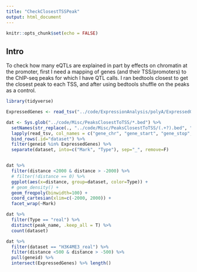 ```yaml
---
title: "CheckClosestTSSPeak"
output: html_document
---
```


```r
knitr::opts_chunk$set(echo = FALSE)
```

## Intro

To check how many eQTLs are explained in part by effects on chromatin at the promoter, first I need a mapping of genes (and their TSS/promoters) to the ChIP-seq peaks for which I have QTL calls. I ran bedtools closest to get the closest peak to each TSS, and after using bedtools shuffle on the peaks as a control.

```r
library(tidyverse)

ExpressedGenes <- read_tsv("../code/ExpressionAnalysis/polyA/ExpressedGeneList.txt", col_names = c("chr","start", "stop", "gene", "score", "strand")) %>% pull("gene")

dat <- Sys.glob("../code/Misc/PeaksClosestToTSS/*.bed") %>%
  setNames(str_replace(., "../code/Misc/PeaksClosestToTSS/(.+?).bed", "\\1")) %>%
  lapply(read_tsv, col_names = c("gene_chr", "gene_start", "gene_stop", "geneid", "gene_score", "gene_strand", "peak_chr", "peak_start", "peak_end", "peak_name", "distance")) %>%
  bind_rows(.id="dataset") %>%
  filter(geneid %in% ExpressedGenes) %>%
  separate(dataset, into=c("Mark", "Type"), sep="_", remove=F)


dat %>%
  filter(distance <2000 & distance > -2000) %>%
  # filter(!distance == 0) %>%
  ggplot(aes(x=distance, group=dataset, color=Type)) +
  # geom_density() +
  geom_freqpoly(binwidth=100) +
  coord_cartesian(xlim=c(-2000, 2000)) +
  facet_wrap(~Mark)

dat %>%
  filter(Type == "real") %>%
  distinct(peak_name, .keep_all = T) %>%
  count(dataset)

dat %>%
  filter(dataset == "H3K4ME3_real") %>%
  filter(distance <500 & distance > -500) %>%
  pull(geneid) %>%
  intersect(ExpressedGenes) %>% length()
```

